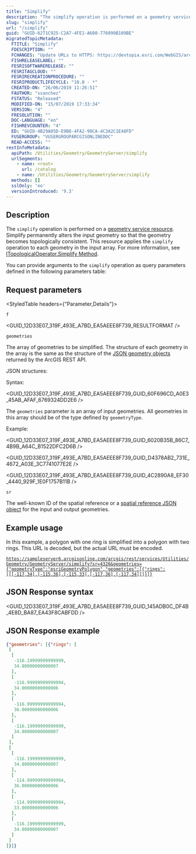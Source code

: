 ```yaml
---
title: "Simplify"
description: "The simplify operation is performed on a geometry service resource."
slug: "simplify"
url: "/simplify"
guid: "GUID-6271C925-C2A7-4FE1-A608-776099B109BE"
migratedTopicMetadata:
  FTITLE: "Simplify"
  FDESCRIPTION: ""
  FCHANGES: "Update URLs to HTTPS: https://devtopia.esri.com/WebGIS/arcgis-rest-api-documentation/issues/181"
  FISHRELEASELABEL: ""
  FESRISOFTWARERELEASE: ""
  FESRITAGCLOUD: ""
  FESRIRECREATIONPROCEDURE: ""
  FESRIPRODUCTLIFECYCLE: "10.8 - *"
  CREATED-ON: "26/06/2019 11:26:51"
  FAUTHOR: "ssanchez"
  FSTATUS: "Released"
  MODIFIED-ON: "15/07/2019 17:33:34"
  VERSION: "4"
  FRESOLUTION: ""
  DOC-LANGUAGE: "en"
  FISHREVCOUNTER: "4"
  ED: "GUID-4B29A05D-E9B8-4FA2-90CA-4C3A2C1E48FD"
  FUSERGROUP: "VUSERGROUPARCGISONLINEDOC"
  READ-ACCESS: ""
restInfoMetadata:
  apiPath: /Utilities/Geometry/GeometryServer/simplify
  urlSegments:
    - name: <root>
      url: /catalog
    - name: /Utilities/Geometry/GeometryServer/simplify
  methods: []
  sslOnly: 'no'
  versionIntroduced: '9.3'
---
```



## Description

The `simplify` operation is performed on a [geometry service resource](/geometry-service). Simplify permanently alters the input geometry so that the geometry becomes topologically consistent. This resource applies the `simplify` operation to each geometry in the input array. For more information, see [ITopologicalOperator.Simplify Method](https://resources.arcgis.com/en/help/arcobjects-cpp/componenthelp/index.html#/Simplify_Method/000w000003w0000000/).

You can provide arguments to the `simplify` operation as query parameters defined in the following parameters table:

## Request parameters 

<StyledTable headers={"Parameter,Details"}>

<StyledTableRow>
<StyledTableCell cellStyle="markdown">

`f` 

</StyledTableCell>

<StyledTableCell cellStyle="markdown">

<GUID_12D33E07_319F_493E_A7BD_EA5AEEE8F739_RESULTFORMAT />

</StyledTableCell>
</StyledTableRow>

<StyledTableRow>
<StyledTableCell cellStyle="markdown">

`geometries` 

</StyledTableCell>

<StyledTableCell cellStyle="markdown">

The array of geometries to be simplified. The structure of each geometry in the array is the same as the structure of the [JSON geometry objects](/geometry-objects) returned by the ArcGIS REST API. 

JSON structures:

Syntax: 

<GUID_12D33E07_319F_493E_A7BD_EA5AEEE8F739_GUID_60F696CD_A0E3_45AB_AFAF_6769324DD2E6 />

The `geometries` parameter is an array of input geometries. All geometries in this array should be of the type defined by `geometryType`.

Example: 

<GUID_12D33E07_319F_493E_A7BD_EA5AEEE8F739_GUID_6020B35B_86C7_4B9B_A64C_B1522DFC2D6B />

<GUID_12D33E07_319F_493E_A7BD_EA5AEEE8F739_GUID_D4378AB2_731E_4672_A03E_3C7741077E2E />

<GUID_12D33E07_319F_493E_A7BD_EA5AEEE8F739_GUID_4C2890A8_EF30_4440_929F_1E0F1757B11B />

</StyledTableCell>
</StyledTableRow>

<StyledTableRow>
<StyledTableCell cellStyle="markdown">

`sr` 

</StyledTableCell>

<StyledTableCell cellStyle="markdown">

The well-known ID of the spatial reference or a [spatial reference JSON object](/geometry-objects#spatial-reference) for the input and output geometries. 

</StyledTableCell>
</StyledTableRow>

</StyledTable>

## Example usage

In this example, a polygon with one ring is simplified into a polygon with two rings. This URL is decoded, but the actual URL must be encoded.

[`https://sampleserver6.arcgisonline.com/arcgis/rest/services/Utilities/Geometry/GeometryServer/simplify?sr=4326&geometries={"geometryType":"esriGeometryPolygon","geometries":[{"rings":[[[-117,34],[-115,36],[-115,33],[-117,36],[-117,34]]]}]}`](https://sampleserver6.arcgisonline.com/arcgis/rest/services/Utilities/Geometry/GeometryServer/simplify?sr=4326&geometries=%7B%22geometryType%22%3A%22esriGeometryPolygon%22%2C%22geometries%22%3A%5B%7B%22rings%22%3A%5B%5B%5B-117%2C34%5D%2C%5B-115%2C36%5D%2C%5B-115%2C33%5D%2C%5B-117%2C36%5D%2C%5B-117%2C34%5D%5D%5D%7D%5D%7D&f=html)


## JSON Response syntax

<GUID_12D33E07_319F_493E_A7BD_EA5AEEE8F739_GUID_145ADB0C_DF4B_4E8D_BA87_EA43F8CABFDD />

## JSON Response example

```json
{"geometries": [{"rings": [
 [
  [
   -116.19999999999999,
   34.80000000000007
  ],
  [
   -116.99999999999994,
   34.00000000000006
  ],
  [
   -116.99999999999994,
   36.00000000000006
  ],
  [
   -116.19999999999999,
   34.80000000000007
  ]
 ],
 [
  [
   -116.19999999999999,
   34.80000000000007
  ],
  [
   -114.99999999999994,
   36.00000000000006
  ],
  [
   -114.99999999999994,
   33.00000000000006
  ],
  [
   -116.19999999999999,
   34.80000000000007
  ]
 ]
]}]}
```

 
